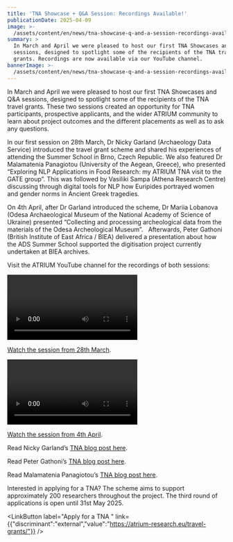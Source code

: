 ```yaml
---
title: 'TNA Showcase + Q&A Session: Recordings Available!'
publicationDate: 2025-04-09
image: >-
  /assets/content/en/news/tna-showcase-q-and-a-session-recordings-available/image.png
summary: >
  In March and April we were pleased to host our first TNA Showcases and Q&A
  sessions, designed to spotlight some of the recipients of the TNA travel
  grants. Recordings are now available via our YouTube channel.
bannerImage: >-
  /assets/content/en/news/tna-showcase-q-and-a-session-recordings-available/bannerImage.jpg
---
```

<Figure src="/assets/content/en/news/tna-showcase-q-and-a-session-recordings-available/screenshot-2025-02-19-at-14.16.09.png" alt="TNA showcase poster" alignment="stretch">

</Figure>

In March and April we were pleased to host our first TNA Showcases and Q\&A sessions, designed to spotlight some of the recipients of the TNA travel grants. These two sessions created an opportunity for TNA participants, prospective applicants, and the wider ATRIUM community to learn about project outcomes and the different placements as well as to ask any questions.

In our first session on 28th March, Dr Nicky Garland (Archaeology Data Service) introduced the travel grant scheme and shared his experiences of attending the Summer School in Brno, Czech Republic. We also featured Dr Malamatenia Panagiotou (University of the Aegean, Greece), who presented “Exploring NLP Applications in Food Research: my ATRIUM TNA visit to the GATE group”. This was followed by Vasiliki Sampa (Athena Research Centre) discussing through digital tools for NLP how Euripides portrayed women and gender norms in Ancient Greek tragedies. 

On 4th April, after Dr Garland introduced the scheme, Dr Mariia Lobanova (Odesa Archaeological Museum of the National Academy of Science of Ukraine) presented “Collecting and processing archeological data from the materials of the Odesa Archeological Museum”.   Afterwards, Peter Gathoni (British Institute of East Africa / BIEA) delivered a presentation about how the ADS Summer School supported the digitisation project currently undertaken at BIEA archives.

Visit the ATRIUM YouTube channel for the recordings of both sessions: 

<Video provider="youtube" id="https://youtu.be/nzeKNRTGaSg">

</Video>

[Watch the session from 28th March](https://www.youtube.com/watch?v=nzeKNRTGaSg). 

<Video provider="youtube" id="https://www.youtube.com/watch?v=wXa_b7-JwWs">

</Video>

[Watch the session from 4th April](https://www.youtube.com/watch?v=wXa_b7-JwWs).

Read Nicky Garland’s [TNA blog post here](https://atrium-research.eu/blog/computational-archaeology-summer-school-in-brno-czech-republic/).  

Read Peter Gathoni’s [TNA blog post here](https://atrium-research.eu/blog/atrium-training-at-ads-university-of-york/). 

Read Malamatenia Panagiotou’s [TNA blog post here](https://atrium-research.eu/blog/exploring-nlp-applications-in-food-research-my-atrium-tna-visit-to-the-gate-group/).

Interested in applying for a TNA? The scheme aims to support approximately 200 researchers throughout the project. The third round of applications is open until 31st May 2025.&#x20;

<LinkButton label="Apply for a TNA " link={{"discriminant":"external","value":"https://atrium-research.eu/travel-grants/"}} />
